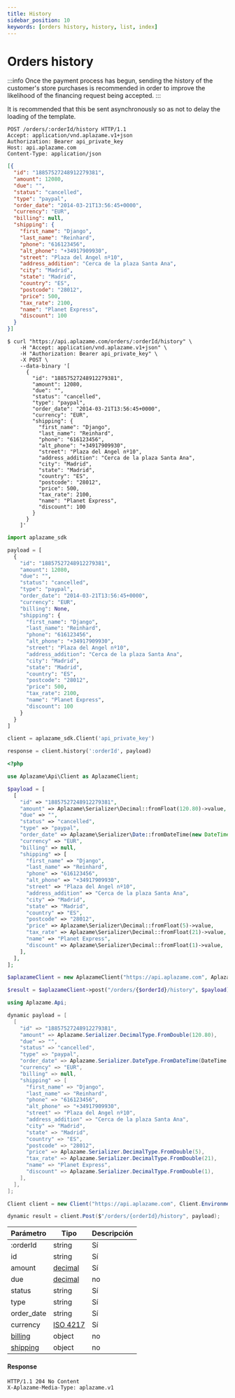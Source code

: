 ```yaml
---
title: History
sidebar_position: 10
keywords: [orders history, history, list, index]
---
```


# Orders history

:::info
Once the payment process has begun, sending the history of the customer's store purchases is recommended in order to improve the likelihood of the financing request being accepted.
:::

It is recommended that this be sent asynchronously so as not to delay the loading of the template.

<Tabs>
  <TabItem value="http" label="http">

```http
POST /orders/:orderId/history HTTP/1.1
Accept: application/vnd.aplazame.v1+json
Authorization: Bearer api_private_key
Host: api.aplazame.com
Content-Type: application/json
```
```json
[{
  "id": "18857527248912279381",
  "amount": 12080,
  "due": "",
  "status": "cancelled",
  "type": "paypal",
  "order_date": "2014-03-21T13:56:45+0000",
  "currency": "EUR",
  "billing": null,
  "shipping": {
    "first_name": "Django",
    "last_name": "Reinhard",
    "phone": "616123456",
    "alt_phone": "+34917909930",
    "street": "Plaza del Angel nº10",
    "address_addition": "Cerca de la plaza Santa Ana",
    "city": "Madrid",
    "state": "Madrid",
    "country": "ES",
    "postcode": "28012",
    "price": 500,
    "tax_rate": 2100,
    "name": "Planet Express",
    "discount": 100
  }
}]
```
  </TabItem>
  <TabItem value="shell" label="shell">

```shell
$ curl "https://api.aplazame.com/orders/:orderId/history" \
    -H "Accept: application/vnd.aplazame.v1+json" \
    -H "Authorization: Bearer api_private_key" \
    -X POST \
    --data-binary '[
      {
        "id": "18857527248912279381",
        "amount": 12080,
        "due": "",
        "status": "cancelled",
        "type": "paypal",
        "order_date": "2014-03-21T13:56:45+0000",
        "currency": "EUR",
        "shipping": {
          "first_name": "Django",
          "last_name": "Reinhard",
          "phone": "616123456",
          "alt_phone": "+34917909930",
          "street": "Plaza del Angel nº10",
          "address_addition": "Cerca de la plaza Santa Ana",
          "city": "Madrid",
          "state": "Madrid",
          "country": "ES",
          "postcode": "28012",
          "price": 500,
          "tax_rate": 2100,
          "name": "Planet Express",
          "discount": 100
        }
      }
    ]'
```
  </TabItem>
  <TabItem value="python" label="python">

```python
import aplazame_sdk

payload = [
  {
    "id": "18857527248912279381",
    "amount": 12080,
    "due": "",
    "status": "cancelled",
    "type": "paypal",
    "order_date": "2014-03-21T13:56:45+0000",
    "currency": "EUR",
    "billing": None,
    "shipping": {
      "first_name": "Django",
      "last_name": "Reinhard",
      "phone": "616123456",
      "alt_phone": "+34917909930",
      "street": "Plaza del Angel nº10",
      "address_addition": "Cerca de la plaza Santa Ana",
      "city": "Madrid",
      "state": "Madrid",
      "country": "ES",
      "postcode": "28012",
      "price": 500,
      "tax_rate": 2100,
      "name": "Planet Express",
      "discount": 100
    }
  }
]

client = aplazame_sdk.Client('api_private_key')

response = client.history(':orderId', payload)
```
  </TabItem>
  <TabItem value="php" label="php">

```php
<?php

use Aplazame\Api\Client as AplazameClient;

$payload = [
  [
    "id" => "18857527248912279381",
    "amount" => Aplazame\Serializer\Decimal::fromFloat(120.80)->value,
    "due" => "",
    "status" => "cancelled",
    "type" => "paypal",
    "order_date" => Aplazame\Serializer\Date::fromDateTime(new DateTime("2014-03-21 13:56:45"))->value,
    "currency" => "EUR",
    "billing" => null,
    "shipping" => [
      "first_name" => "Django",
      "last_name" => "Reinhard",
      "phone" => "616123456",
      "alt_phone" => "+34917909930",
      "street" => "Plaza del Angel nº10",
      "address_addition" => "Cerca de la plaza Santa Ana",
      "city" => "Madrid",
      "state" => "Madrid",
      "country" => "ES",
      "postcode" => "28012",
      "price" => Aplazame\Serializer\Decimal::fromFloat(5)->value,
      "tax_rate" => Aplazame\Serializer\Decimal::fromFloat(21)->value,
      "name" => "Planet Express",
      "discount" => Aplazame\Serializer\Decimal::fromFloat(1)->value,
    ],
  ],
];

$aplazameClient = new AplazameClient("https://api.aplazame.com", AplazameClient::ENVIRONMENT_PRODUCTION, " api_private_key");

$result = $aplazameClient->post("/orders/{$orderId}/history", $payload);
```
  </TabItem>
  <TabItem value="c" label="C#">

```csharp
using Aplazame.Api;

dynamic payload = [
  [
    "id" => "18857527248912279381",
    "amount" => Aplazame.Serializer.DecimalType.FromDouble(120.80),
    "due" => "",
    "status" => "cancelled",
    "type" => "paypal",
    "order_date" => Aplazame.Serializer.DateType.FromDateTime(DateTime.Parse("2014-03-21 13:56:45")),
    "currency" => "EUR",
    "billing" => null,
    "shipping" => [
      "first_name" => "Django",
      "last_name" => "Reinhard",
      "phone" => "616123456",
      "alt_phone" => "+34917909930",
      "street" => "Plaza del Angel nº10",
      "address_addition" => "Cerca de la plaza Santa Ana",
      "city" => "Madrid",
      "state" => "Madrid",
      "country" => "ES",
      "postcode" => "28012",
      "price" => Aplazame.Serializer.DecimalType.FromDouble(5),
      "tax_rate" => Aplazame.Serializer.DecimalType.FromDouble(21),
      "name" => "Planet Express",
      "discount" => Aplazame.Serializer.DecimalType.FromDouble(1),
    ],
  ],
];

Client client = new Client("https://api.aplazame.com", Client.EnvironmentProduction, " api_private_key");

dynamic result = client.Post($"/orders/{orderId}/history", payload);
```
  </TabItem>
</Tabs>

|<t id="table.parameter">Parámetro</t> | <t id="table.type">Tipo</t> | <t id="table.description">Descripción</t>|
|---------|---------|---------|
:orderId | string | <t id="docs.yes">Sí</t> | Your order `id`
id | string | <t id="docs.yes">Sí</t> | Your order `id`
amount | [decimal](../api-reference/#decimals) | <t id="docs.yes">Sí</t> | Order amount
due | [decimal](../api-reference/#decimals) | no | Total order amount due
status | string | <t id="docs.yes">Sí</t> | "Order status; the choices are `pending`, `cancelled`, `processing` and `complete`
type | string | <t id="docs.yes">Sí</t> | Order type
order_date | string | <t id="docs.yes">Sí</t> | Date of the order
currency | [ISO 4217](https://es.wikipedia.org/wiki/ISO_4217) | <t id="docs.yes">Sí</t> | Currency code of the order
[billing](../checkout-creation/#billing) | object | no | Billing address
[shipping](../checkout-creation/#shipping) | object | no | Shipping info

#### Response

```http
HTTP/1.1 204 No Content
X-Aplazame-Media-Type: aplazame.v1
```
